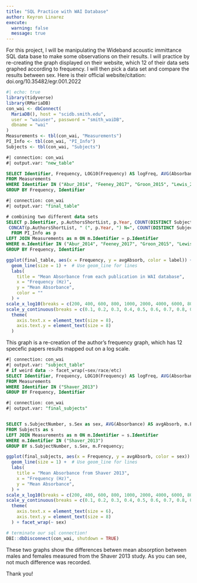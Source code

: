 ```yaml
---
title: "SQL Practice with WAI Database"
author: Keyron Linarez
execute: 
  warning: false
  message: true
---
```


For this project, I will be manipulating the Wideband acoustic immittance SQL data base to make some observations on their results. I will practice by re-creating the graph displayed on their website, which 12 of their data sets graphed according to frequency. I will then pick a data set and compare the results between sex. Here is their official website/citation: doi.org/10.35482/egr.001.2022

```r
#| echo: true
library(tidyverse)
library(RMariaDB)
con_wai <- dbConnect(
  MariaDB(), host = "scidb.smith.edu",
  user = "waiuser", password = "smith_waiDB", 
  dbname = "wai"
)
Measurements <- tbl(con_wai, "Measurements")
PI_Info <- tbl(con_wai, "PI_Info")
Subjects <- tbl(con_wai, "Subjects")

```

```sql
#| connection: con_wai
#| output.var: "new_table"

SELECT Identifier, Frequency, LOG10(Frequency) AS logFreq, AVG(Absorbance) AS avgAbsorb
FROM Measurements
WHERE Identifier IN ("Abur_2014", "Feeney_2017", "Groon_2015", "Lewis_2015", "Liu_2008", "Rosowski_2012", "Shahnaz_2006", "Shaver_2013", "Sun_2016", "Voss_1994", "Voss_2010", "Werner_2010") AND Frequency < 8000 AND Frequency > 200
GROUP BY Frequency, Identifier
```

```sql
#| connection: con_wai
#| output.var: "final_table"

# combining two different data sets
SELECT p.Identifier, p.AuthorsShortList, p.Year, COUNT(DISTINCT SubjectNumber, Ear) as N_ears, AVG(Absorbance) AS avgAbsorb, Frequency, 
 CONCAT(p.AuthorsShortList, " (", p.Year, ") N=", COUNT(DISTINCT SubjectNumber, Ear), "; ") AS label
  FROM PI_Info as p
LEFT JOIN Measurements as m ON m.Identifier = p.Identifier
WHERE m.Identifier IN ("Abur_2014", "Feeney_2017", "Groon_2015", "Lewis_2015", "Liu_2008", "Rosowski_2012", "Shahnaz_2006", "Shaver_2013", "Sun_2016", "Voss_1994", "Voss_2010", "Werner_2010") AND Frequency < 8000 AND Frequency > 200
GROUP BY Frequency, Identifier

```

```r
ggplot(final_table, aes(x = Frequency, y = avgAbsorb, color = label)) +
  geom_line(size = 1) +  # Use geom_line for lines
  labs(
    title = "Mean Absorbance from each publication in WAI database",
    x = "Frequency (Hz)",
    y = "Mean Absorbance",
    color = ""
  ) +
scale_x_log10(breaks = c(200, 400, 600, 800, 1000, 2000, 4000, 6000, 8000))+ 
scale_y_continuous(breaks = c(0.1, 0.2, 0.3, 0.4, 0.5, 0.6, 0.7, 0.8, 0.9, 1)) +
  theme(
    axis.text.x = element_text(size = 8),  
    axis.text.y = element_text(size = 8) 
  )
```

This graph is a re-creation of the author's frequency graph, which has 12 specefic papers results mapped out on a log scale.

```sql
#| connection: con_wai
#| output.var: "subject_table"
# if weird data -> facet_wrap(~sex/race/etc)
SELECT Identifier, Frequency, LOG10(Frequency) AS logFreq, AVG(Absorbance) AS avgAbsorb
FROM Measurements
WHERE Identifier IN ("Shaver_2013")
GROUP BY Frequency, Identifier

```

```sql
#| connection: con_wai
#| output.var: "final_subjects"


SELECT s.SubjectNumber, s.Sex as sex, AVG(Absorbance) AS avgAbsorb, m.Frequency
FROM Subjects as s
LEFT JOIN Measurements as m ON m.Identifier = s.Identifier
WHERE m.Identifier IN ("Shaver_2013")
GROUP BY s.SubjectNumber, s.Sex, m.Frequency;

```

```r
ggplot(final_subjects, aes(x = Frequency, y = avgAbsorb, color = sex)) +
  geom_line(size = 1) +  # Use geom_line for lines
  labs(
    title = "Mean Absorbance from Shaver 2013",
    x = "Frequency (Hz)",
    y = "Mean Absorbance",
  ) +
scale_x_log10(breaks = c(200, 400, 600, 800, 1000, 2000, 4000, 6000, 8000))+ 
scale_y_continuous(breaks = c(0.1, 0.2, 0.3, 0.4, 0.5, 0.6, 0.7, 0.8, 0.9, 1)) +
  theme(
    axis.text.x = element_text(size = 6),  
    axis.text.y = element_text(size = 8) 
  ) + facet_wrap(~ sex)

# terminate our sql connection!
DBI::dbDisconnect(con_wai, shutdown = TRUE)

```

These two graphs show the differences betwen mean absorption between males and females measured from the Shaver 2013 study. As you can see, not much difference was recorded.

Thank you!

